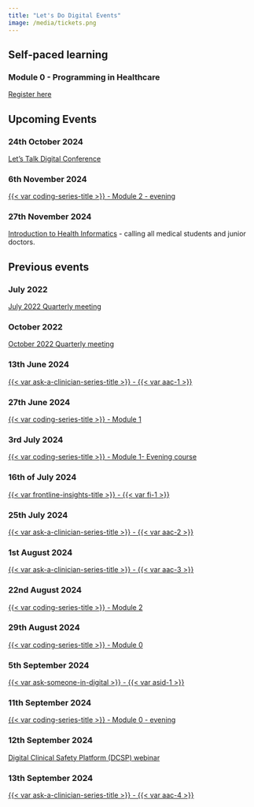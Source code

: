 ```yaml
---
title: "Let's Do Digital Events"
image: /media/tickets.png
---
```


::: {.panel-tabset}

## Self-paced learning

### Module 0 - Programming in Healthcare

[Register here](https://letsdodigital.thinkific.com/courses/module-0-programming-in-healthcare)

## Upcoming Events

### 24th October 2024

[Let's Talk Digital Conference](/conferences/2024/index.qmd)


### 6th November 2024

[{{< var coding-series-title >}} - Module 2 - evening](programming-in-healthcare/module-2-06-10-24.qmd)


### 27th November 2024

[Introduction to Health Informatics](https://app.medall.org/event-listings/introduction-to-health-informatics) - calling all medical students and junior doctors.


## Previous events


### July 2022

[July 2022 Quarterly meeting](https://www.youtube.com/watch?v=x6-jPJxEqp8&list=PLv5yR6DkBB8rWE4m482wj5rqMK2k9NtyH)


### October 2022

[October 2022 Quarterly meeting](https://www.youtube.com/watch?v=Ke-UhqCRRlU&list=PLv5yR6DkBB8rWE4m482wj5rqMK2k9NtyH)


### 13th June 2024

[{{< var ask-a-clinician-series-title >}} - {{< var aac-1 >}}](ask-a-clinician/1.qmd)


### 27th June 2024

[{{< var coding-series-title >}} - Module 1](programming-in-healthcare/module-1-27-06-2024.qmd)


### 3rd July 2024


[{{< var coding-series-title >}} - Module 1- Evening course](programming-in-healthcare/module-1-03-07-2024.qmd)


### 16th of July 2024

[{{< var frontline-insights-title >}} - {{< var fi-1 >}}](frontline-insights/1.qmd)


### 25th July 2024

[{{< var ask-a-clinician-series-title >}} - {{< var aac-2 >}}](ask-a-clinician/2.qmd)


### 1st August 2024

[{{< var ask-a-clinician-series-title >}} - {{< var aac-3 >}}](ask-a-clinician/3.qmd)


### 22nd August 2024

[{{< var coding-series-title >}} - Module 2](programming-in-healthcare/module-2-22-08-24.qmd)


### 29th August 2024

[{{< var coding-series-title >}} - Module 0](programming-in-healthcare/module-0-29-08-24.qmd)


### 5th September 2024

[{{< var ask-someone-in-digital >}} - {{< var asid-1 >}}](ask-someone-in-digital/1.qmd)


### 11th September 2024

[{{< var coding-series-title >}} - Module 0 - evening](programming-in-healthcare/module-0-11-09-24.qmd)


### 12th September 2024

[Digital Clinical Safety Platform (DCSP) webinar](dcsa/1.qmd)


### 13th September 2024

[{{< var ask-a-clinician-series-title >}} - {{< var aac-4 >}}](ask-a-clinician/4.qmd)

:::